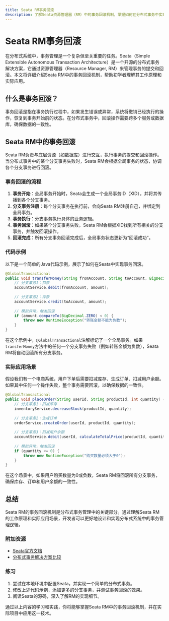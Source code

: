 ```yaml
---
title: Seata RM事务回滚
description: 了解Seata资源管理器（RM）中的事务回滚机制，掌握如何在分布式事务中实现数据一致性。
---
```


# Seata RM事务回滚

在分布式系统中，事务管理是一个复杂但至关重要的任务。Seata（Simple Extensible Autonomous Transaction Architecture）是一个开源的分布式事务解决方案，它通过资源管理器（Resource Manager, RM）来管理事务的提交和回滚。本文将详细介绍Seata RM中的事务回滚机制，帮助初学者理解其工作原理和实际应用。

## 什么是事务回滚？

事务回滚是指在事务执行过程中，如果发生错误或异常，系统将撤销已经执行的操作，恢复到事务开始前的状态。在分布式事务中，回滚操作需要跨多个服务或数据库，确保数据的一致性。

## Seata RM中的事务回滚

Seata RM负责与底层资源（如数据库）进行交互，执行事务的提交和回滚操作。当分布式事务中的某个分支事务失败时，Seata RM会根据全局事务的状态，协调各个分支事务进行回滚。

### 事务回滚的流程

1. **事务开始**：全局事务开始时，Seata会生成一个全局事务ID（XID），并将其传播到各个分支事务。
2. **分支事务注册**：每个分支事务在执行前，会向Seata RM注册自己，并绑定到全局事务。
3. **事务执行**：分支事务执行具体的业务逻辑。
4. **事务回滚**：如果某个分支事务失败，Seata RM会根据XID找到所有相关的分支事务，并触发回滚操作。
5. **回滚完成**：所有分支事务回滚完成后，全局事务状态更新为“回滚成功”。

### 代码示例

以下是一个简单的Java代码示例，展示了如何在Seata中实现事务回滚。

```java
@GlobalTransactional
public void transferMoney(String fromAccount, String toAccount, BigDecimal amount) {
    // 分支事务1：扣款
    accountService.debit(fromAccount, amount);
    
    // 分支事务2：存款
    accountService.credit(toAccount, amount);
    
    // 模拟异常，触发回滚
    if (amount.compareTo(BigDecimal.ZERO) < 0) {
        throw new RuntimeException("转账金额不能为负数");
    }
}
```

在这个示例中，`@GlobalTransactional`注解标记了一个全局事务。如果`transferMoney`方法中的任何一个分支事务失败（例如转账金额为负数），Seata RM将自动回滚所有分支事务。

### 实际应用场景

假设我们有一个电商系统，用户下单后需要扣减库存、生成订单、扣减用户余额。如果其中任何一个操作失败，整个事务需要回滚，以确保数据的一致性。

```java
@GlobalTransactional
public void placeOrder(String userId, String productId, int quantity) {
    // 分支事务1：扣减库存
    inventoryService.decreaseStock(productId, quantity);
    
    // 分支事务2：生成订单
    orderService.createOrder(userId, productId, quantity);
    
    // 分支事务3：扣减用户余额
    accountService.debit(userId, calculateTotalPrice(productId, quantity));
    
    // 模拟异常，触发回滚
    if (quantity <= 0) {
        throw new RuntimeException("购买数量必须大于0");
    }
}
```

在这个场景中，如果用户购买数量为0或负数，Seata RM将回滚所有分支事务，确保库存、订单和用户余额的一致性。

## 总结

Seata RM的事务回滚机制是分布式事务管理中的关键部分。通过理解Seata RM的工作原理和实际应用场景，开发者可以更好地设计和实现分布式系统中的事务管理逻辑。

### 附加资源

- [Seata官方文档](https://seata.io/zh-cn/docs/overview/what-is-seata.html)
- [分布式事务解决方案比较](https://dzone.com/articles/distributed-transaction-solutions-comparison)

### 练习

1. 尝试在本地环境中配置Seata，并实现一个简单的分布式事务。
2. 修改上述代码示例，添加更多的分支事务，并测试事务回滚的效果。
3. 阅读Seata的源码，深入了解RM的实现细节。

通过以上内容的学习和实践，你将能够掌握Seata RM中的事务回滚机制，并在实际项目中应用这一技术。